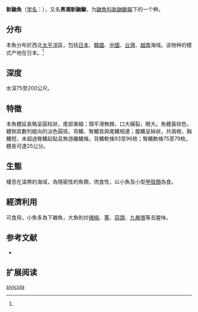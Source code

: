 {{Speciesbox
| name = 黑潮新鼬鳚
| status = NE
| status_system = 
| image = 
| genus = Neobythites
| species = sivicola
| authority = Jordan et Snyder, 1901<ref name='id6858'>{{cite web| url =http://www.bioinfo.cn/db05/BjdwSpecies.php?action=view&id=6858| title =黑潮新鼬鳚| work =中国动物物种编目数据库| publisher =中国科学院微生物研究所| author =中国科学院动物研究所| accessdate =2009-04-11| deadurl =yes| archiveurl =https://web.archive.org/web/20160305034956/http://www.bioinfo.cn/db05/BjdwSpecies.php?action=view&id=6858| archivedate =2016-03-05}}</ref>
| synonyms = *''Watasea sivicola''<br /><small> Jordan & Snyder, 1901</small>''
}}

'''新鼬魚'''（[[学名|学名]]：{{lang|la|'''''Neobythites sivicola'''''}}），又名'''黑潮新鼬鳚'''，为[[鼬魚科|鼬魚科]][[新鼬鳚屬|新鼬鳚屬]]下的一个种。

==分布==
本魚分布於西北[[太平洋|太平洋]]區，包括[[日本|日本]]、[[韓國|韓國]]、[[中國|中國]]、[[台灣|台灣]]、[[越南|越南]]海域。该物种的模式产地在日本。<ref name='id6858'/>

==深度==
水深75至200公尺。

==特徵==
本魚體延長略呈圓柱狀，尾部漸細；頭平滑無棘，口大橫裂，眼大。魚體黃棕色，體側具數列縱向的淡色圓斑。背鰭、臀鰭皆與尾鰭相連；腹鰭呈絲狀，共兩根，胸鰭短，未超過臀鰭起點且無游離鰭條。背鰭軟條93至96枚；臀鰭軟條75至79枚。體長可達25公分。

==生態==
棲息在溫帶的海域，為隱密性的魚類，肉食性，以小魚及小型[[甲殼類|甲殼類]]為食。

==經濟利用==
可食用，小魚多為下雜魚，大魚則炒[[辣椒|辣椒]]、[[薑|薑]]、[[蒜頭|蒜頭]]、[[九層塔|九層塔]]等去腥味。

== 参考文献 ==
{{reflist}}
* {{TaiBNET| zh=新鼬魚 | id=381248 | binomial=Neobythites sivicola | authority=Jordan & Snyder, 1901 | var= | accessdate=2013-01-24}}

== 扩展阅读 ==
{{refbegin}}
{{wikispecies-inline|Neobythites sivicola|黑潮新鼬鳚}}
{{refend}}
{{Taxonbar|from=Q2130451}}

[[Category:新鼬鳚属|sivicola]]


{{鱸形目小作品}}